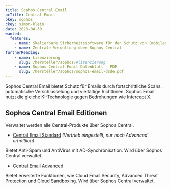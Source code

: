 ```yaml
---
title: Sophos Central Email
bcTitle: Central Email
bkey: sophos
ckey: simon-klein
date: 2023-04-30
wanted:
  features:
    - name: Skalierbare Sicherheitssoftware für den Schutz von (mobilen) Endgeräten, Servern und Netzwerken
    - name: Zentrale Verwaltung über Sophos Central
furtherReading:
    - name: Lizenzierung
      slug: /hersteller/sophos/#lizenzierung
    - name: Sophos Central Email Datenblatt - PDF
      slug: /hersteller/sophos/sophos-email-dsde.pdf
---
```


<Intro>

 Sophos Central Email bietet Schutz für Emails durch fortschrittliche Scans, automatische Verschlüsselung und vielfältige Richtlinien. Sophos Email nutzt die gleiche KI-Technologie gegen Bedrohungen wie Intercept X.

</Intro>

<TOC />


## Sophos Central Email Editionen

Verwaltet werden alle Central-Produkte über Sophos Central.

<ArrowList>

- [Central Email Standard](/hersteller/sophos/central-email/central-email-standard/) *(Vertrieb eingestellt, nur noch Advanced erhältlich)*

 Bietet Anti-Spam und AntiVirus mit AD-Synchronisation. Wird über Sophos Central verwaltet.

- [Central Email Advanced](/hersteller/sophos/central-email/central-email-advanced/)

 Bietet erweiterte Funktionen, wie Cloud Email Security, Advanced Threat Protection und Cloud Sandboxing. Wird über Sophos Central verwaltet.

</ArrowList>
